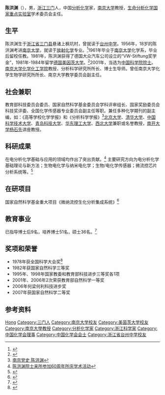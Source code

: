 {{Infobox_Person
| name = 陈洪渊
|image= 
|box_width= 
|occupation= 化学家<br />[[南京大学|南京大学]][[教授|教授]]
|period = 
|Sex = 男
|birth_date= 1937年12月24日
|birth_place= {{ROC}}[[浙江省|浙江省]][[三门县|三门县]]
|death_date= 
|death_place= 
|spouse = 
|relatives = 
|education= [[南京大学|南京大学]]化学系<br />[[联邦德国|联邦德国]][[美茵茨大学|美茵茨大学]]
|past = 
{{Infobox_People_CAS
|学部=化学部
|专业=分析化学
|当选年=2001年
}}
|awards= 教育部自然科学奖一等奖
}}
'''陈洪渊'''（{{bd|1937年|||}}），男，[[浙江省|浙江]][[三门县|三门]]人，中国[[分析化学|分析化学]]家，[[南京大学|南京大学]]教授，[[生命分析化学国家重点实验室|生命分析化学国家重点实验室]]学术委员会主任。

== 生平 ==
陈洪渊生于[[浙江省|浙江省]][[三门县|三门县]]悬诸上枫坑村，曾就读于[[台州中学|台州中学]]。1956年，18岁的陈洪渊考进[[南京大学|南京大学]]，就读于[[放射化学|放射化学]]专业。<ref>{{Cite web |url=http://cd.qq.com/a/20090826/002136.htm |title=陈洪渊院士：平淡一生深处行 |accessdate=2011-08-14 |archive-date=2019-07-13 |archive-url=https://web.archive.org/web/20190713212743/https://www.qq.com/?froma |dead-url=no }}</ref>1961年毕业于[[南京大学|南京大学]]化学系，毕业后留校任教。1981年，陈洪渊获得了德国大众汽车公司设立的“VW-Stiftung奖学金”，1981年-1984年留学[[德国|德国]][[美因茨大学|美因茨大学]]。<ref>{{Cite web |url=http://www.cdgdc.edu.cn/xwyyjsjyxx/xw30/jzssn/bsssds/269293.shtml |title=陈洪渊：诚朴雄伟 励学敦行 |accessdate=2011-08-14 |archive-date=2019-07-13 |archive-url=https://web.archive.org/web/20190713212743/http://www.cdgdc.edu.cn/xwyyjsjyxx/xw30/jzssn/bsssds/269293.shtml |dead-url=no }}</ref>2001年，当选为[[中国科学院院士|中国科学院院士]]。[[南京大学化学化工学院|南京大学化学化工学院]]教授、分析科学研究所所长、博士生导师。曾任南京大学化学生物学研究所所长、南京大学教学委员会副主任。

== 社会兼职 ==
教育部科技委员会委员、国家自然科学基金委员会学科评审组长、国家奖励委员会科技奖评委、全国化学传感器专业委员会副主任等职。兼任多种化学期刊的副主编，如：《高等学校化学学报》和《分析科学学报》<ref>[http://www.njsw.gov.cn/site/swww/ds2010/dsyj2-mb_a3908021343198.htm 南京党史 陈洪渊]{{dead link|date=2018年1月 |bot=InternetArchiveBot |fix-attempted=yes }}</ref>[[北京大学|北京大学]]、[[清华大学|清华大学]]、[[中国科学技术大学|中国科学技术大学]]、[[青岛科技大学|青岛科技大学]]、[[华东理工大学|华东理工大学]]、[[西北大学|西北大学]]兼职或名誉教授，[[南开大学|南开大学]][[杨石先|杨石先]]讲座教授。

== 科研成果 ==
在电分析化学基础与应用的领域均作出了突出贡献。<ref>[http://www.dicp.ac.cn/xwzx/xshd/200909/t20090924_2519704.html 陈洪渊院士来所参加60周年所庆学术活动]{{Dead link|date=2019年11月 |bot=InternetArchiveBot |fix-attempted=yes }}</ref>
主要研究方向为电分析化学基础理论与新方法；生物电化学与纳米电化学；生物/电化学传感器；微流控芯片分析系统等。<ref>{{Cite web |url=http://ce.sysu.edu.cn/ChemiPublic/ScienceNews/13991.html |title=研究兴趣 |accessdate=2011-08-14 |archive-date=2019-06-10 |archive-url=https://web.archive.org/web/20190610063958/http://ce.sysu.edu.cn/ChemiPublic/ScienceNews/13991.html |dead-url=yes }}</ref>

== 在研项目 ==
国家自然科学基金重大项目《微纳流控生化分析集成系统》<ref>{{Cite web |url=http://chem.nju.edu.cn/staff/staff.asp?iname=%B3%C2%BA%E9%D4%A8 |title=在研项目 |accessdate=2011-08-29 |archive-date=2019-07-13 |archive-url=https://web.archive.org/web/20190713212742/http://chem.nju.edu.cn/staff/staff.asp?iname=%EF%BF%BD%C2%BA%EF%BF%BD%D4%A8 |dead-url=no }}</ref>

== 教育事业 ==
已指导博士后9名，培养博士51名，硕士36名。<ref>{{Cite web |url=http://ce.sysu.edu.cn/ChemiPublic/ScienceNews/13991.html |title=陈洪渊院士 |accessdate=2011-08-14 |archive-date=2019-06-10 |archive-url=https://web.archive.org/web/20190610063958/http://ce.sysu.edu.cn/ChemiPublic/ScienceNews/13991.html |dead-url=yes }}</ref>

== 奖项和荣誉 ==
* 1978年获全国科学大会奖<ref>{{Cite web |url=http://ce.sysu.edu.cn/ChemiPublic/ScienceNews/13991.html |title=简介 |accessdate=2011-08-14 |archive-date=2019-06-10 |archive-url=https://web.archive.org/web/20190610063958/http://ce.sysu.edu.cn/ChemiPublic/ScienceNews/13991.html |dead-url=yes }}</ref>
* 1982年获国家自然科学三等奖
* 1995年、1998年国家教委和教育部科技进步三等奖各1项
* 2001年、2006年2次荣获教育部自然科学一等奖
* 2006年何梁何利科技进步奖
* 2007年获国家自然科学二等奖

== 参考资料 ==
{{reflist}}

{{中国科学院化学部院士}}
{{中国化学会会士}}
{{南京大学}}
{{Navboxes 
| title  = 陈洪渊在[[中國化學會_(中華人民共和國)|中国化学会]]的职务
| list1  =
{{中国化学会第二十六届理事会}}
}}

{{Authority control}}
{{DEFAULTSORT:Chen陈}}
[[Category:陈姓|Hong]]
[[Category:三门人|Category:三门人]]
[[Category:南京大学校友|Category:南京大学校友]]
[[Category:美茵茨大学校友|Category:美茵茨大学校友]]
[[Category:南京大學教授|Category:南京大學教授]]
[[Category:分析化学家|Category:分析化学家]]
[[Category:浙江科学家|Category:浙江科学家]]
[[Category:中国化学会理事|Category:中国化学会理事]]
[[Category:中国化学会会士|Category:中国化学会会士]]
[[Category:浙江省台州中学校友|Category:浙江省台州中学校友]]